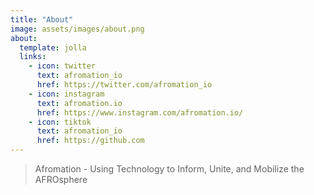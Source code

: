 ```yaml
---
title: "About"
image: assets/images/about.png
about:
  template: jolla
  links:
    - icon: twitter
      text: afromation_io
      href: https://twitter.com/afromation_io
    - icon: instagram
      text: afromation.io
      href: https://www.instagram.com/afromation.io/
    - icon: tiktok
      text: afromation_io
      href: https://github.com
---
```


> Afromation - Using Technology to Inform, Unite, and Mobilize the AFROsphere
